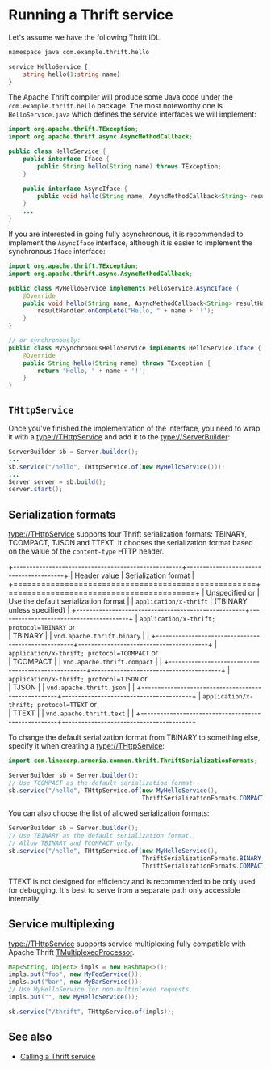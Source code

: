 # Running a Thrift service

Let's assume we have the following Thrift IDL:

```protobuf
namespace java com.example.thrift.hello

service HelloService {
    string hello(1:string name)
}
```

The Apache Thrift compiler will produce some Java code under the `com.example.thrift.hello` package.
The most noteworthy one is `HelloService.java` which defines the service interfaces we will implement:

```java
import org.apache.thrift.TException;
import org.apache.thrift.async.AsyncMethodCallback;

public class HelloService {
    public interface Iface {
        public String hello(String name) throws TException;
    }

    public interface AsyncIface {
        public void hello(String name, AsyncMethodCallback<String> resultHandler) throws TException;
    }
    ...
}
```

If you are interested in going fully asynchronous, it is recommended to implement the `AsyncIface` interface,
although it is easier to implement the synchronous `Iface` interface:

```java
import org.apache.thrift.TException;
import org.apache.thrift.async.AsyncMethodCallback;

public class MyHelloService implements HelloService.AsyncIface {
    @Override
    public void hello(String name, AsyncMethodCallback<String> resultHandler) {
        resultHandler.onComplete("Hello, " + name + '!');
    }
}

// or synchronously:
public class MySynchronousHelloService implements HelloService.Iface {
    @Override
    public String hello(String name) throws TException {
        return "Hello, " + name + '!';
    }
}
```

## `THttpService`

Once you've finished the implementation of the interface, you need to wrap it with a <type://THttpService>
and add it to the <type://ServerBuilder>:

```java
ServerBuilder sb = Server.builder();
...
sb.service("/hello", THttpService.of(new MyHelloService()));
...
Server server = sb.build();
server.start();
```

## Serialization formats

<type://THttpService> supports four Thrift serialization formats: TBINARY, TCOMPACT, TJSON and TTEXT.
It chooses the serialization format based on the value of the `content-type` HTTP header.

+----------------------------------------------------+----------------------------------------+
| Header value                                       | Serialization format                   |
+====================================================+========================================+
| Unspecified or                                     | Use the default serialization format   |
| `application/x-thrift`                             | (TBINARY unless specified)             |
+----------------------------------------------------+----------------------------------------+
| `application/x-thrift; protocol=TBINARY` or <br /> | TBINARY                                |
| `vnd.apache.thrift.binary`                         |                                        |
+----------------------------------------------------+----------------------------------------+
| `application/x-thrift; protocol=TCOMPACT` or <br />| TCOMPACT                               |
| `vnd.apache.thrift.compact`                        |                                        |
+----------------------------------------------------+----------------------------------------+
| `application/x-thrift; protocol=TJSON` or <br />   | TJSON                                  |
| `vnd.apache.thrift.json`                           |                                        |
+----------------------------------------------------+----------------------------------------+
| `application/x-thrift; protocol=TTEXT` or <br />   | TTEXT                                  |
| `vnd.apache.thrift.text`                           |                                        |
+----------------------------------------------------+----------------------------------------+

To change the default serialization format from TBINARY to something else, specify it when creating a
<type://THttpService>:

```java
import com.linecorp.armeria.common.thrift.ThriftSerializationFormats;

ServerBuilder sb = Server.builder();
// Use TCOMPACT as the default serialization format.
sb.service("/hello", THttpService.of(new MyHelloService(),
                                     ThriftSerializationFormats.COMPACT));
```

You can also choose the list of allowed serialization formats:

```java
ServerBuilder sb = Server.builder();
// Use TBINARY as the default serialization format.
// Allow TBINARY and TCOMPACT only.
sb.service("/hello", THttpService.of(new MyHelloService(),
                                     ThriftSerializationFormats.BINARY,
                                     ThriftSerializationFormats.COMPACT));
```

<Warning>
TTEXT is not designed for efficiency and is recommended to be only used for debugging.
It's best to serve from a separate path only accessible internally.
</Warning>

## Service multiplexing

<type://THttpService> supports service multiplexing fully compatible with Apache Thrift [TMultiplexedProcessor].

```java
Map<String, Object> impls = new HashMap<>();
impls.put("foo", new MyFooService());
impls.put("bar", new MyBarService());
// Use MyHelloService for non-multiplexed requests.
impls.put("", new MyHelloService());

sb.service("/thrift", THttpService.of(impls));
```

## See also

- [Calling a Thrift service](/docs/client-thrift)


[TMultiplexedProcessor]: https://github.com/apache/thrift/blob/400b346db2510fffa06c0ced11105e3618ce5367/lib/java/src/org/apache/thrift/TMultiplexedProcessor.java#L28

